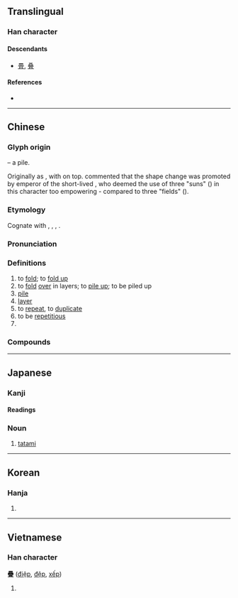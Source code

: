 {{also|叠|畳|曡|疉}}
{{character info}}
==Translingual==
{{Han simplified forms|疊|畳|叠}}

===Han character===
{{Han char|rn=102|rad=田|as=17|sn=22|four=60107|canj=WWWM|ids=⿱畾冝}}

====Descendants====
* [[畳]], [[叠]]

====References====
* {{Han ref|kx=0767.090|dkj=21983|dj=1177.140|hdz=42555.140|uh=758A|ud=30090|bh=C57C|bd=50556}}

----

==Chinese==
{{zh-forms|s=叠|alt=曡,疉,畳,㬪,𣆹,𤴁,迭-former first round simplified-}}

===Glyph origin===
{{Han etym}}
{{Han compound|畾|宜}} – a pile.

Originally as {{zh-l|曡}}, with {{zh-l|晶}} on top. ''{{w|Shuowen}}'' commented that the shape change was promoted by emperor of the short-lived {{w|Xin Dynasty}}, who deemed the use of three "suns" ({{zh-l|*日}}) in this character too empowering - compared to three "fields" ({{zh-l|*田}}).

===Etymology===
Cognate with {{zh-l|褶|tr=-|lined dress}}, {{cog|bo|ལྟབ||to fold, gather up, to lay or put together}}, {{m|bo|ལྡེབ||to bend round or back, to turn round, to double down}}, {{m|bo|ལྡབ||to fold up, repeat, do again}}.

===Pronunciation===
{{zh-pron
|m=dié
|c=daap6,dip6
|h=pfs=thia̍p
|md=tăk/diĕk
|md_note=tăk - colloquial; diĕk - literary
|mn=tha̍h/thia̍p/ml,twv:tia̍p
|mn_note=tha̍h - vernacular, thia̍p/tia̍p - literary
|mn-t=tah8/tiab8
|mn-t_note=tah8 - vernacular; tiab8 - literary
|w=5diq,5deq
|mc=y
|oc=y
|cat=v,a
}}

===Definitions===
{{zh-hanzi}}

# to [[fold]]; to [[fold up]]
# to [[fold]] [[over]] in layers; to [[pile up]]; to be piled up
# [[pile]]
# [[layer]]
# to [[repeat]], to [[duplicate]]
# to be [[repetitious]]
# {{zh-alt-form|㲲}}

===Compounds===
{{zh-der|疊加|疊層|疊層岩|疊層石|疊彩|套疊|層疊|山巒重疊|折疊|積疊|重疊|疊蓆|疊次|疊疊|疊句|九疊篆|併疊|三疊紀|二疊紀|堆疊|二疊系|一疊聲|層見疊出|層出疊見|亞肩疊背|壓肩疊背|層巒疊嶂|屏風九疊|定疊|打疊|疊映|疊矩重規|稠疊|挺胸疊肚|疊燮|琴心三疊|疊接|疊韻|疊詞|疊被|疊棋|疊巘|疊嶂|疊字|疊印|挨肩疊背|疊床架屋|疊嶺層巒|疊羅漢|摺疊扇|摺疊|腸套疊|重裀疊褥|類疊|鬥疊|重規疊矩|重重疊疊|陽關三疊|規重矩疊|連雲疊嶂|聯肩疊背|重巖疊嶂|重三疊四}}

{{zh-cat|Intermediate}}

----

==Japanese==
{{ja-kanji forms|畳|疊}}

===Kanji===
{{ja-kanji|grade=|rs=田17|shin=畳}}

====Readings====
{{ja-readings
|on=じょう, ちょう
|kun=たた-む, たたみ-, かさ-ねる
|nanori=
}}

===Noun===
{{ja-noun|たたみ|shin=畳}}

# [[tatami]]

----

==Korean==

===Hanja===
{{ko-hanja|hangeul=첩|eumhun=|rv=cheop|mr=ch'ŏp|y=chep}}

# {{rfdef|ko|sort=田17}}

----

==Vietnamese==

===Han character===
'''疊''' ([[điệp]], [[đệp]], [[xếp]])

# {{rfdef|vi}}

{{cln|vi|Han tu}}